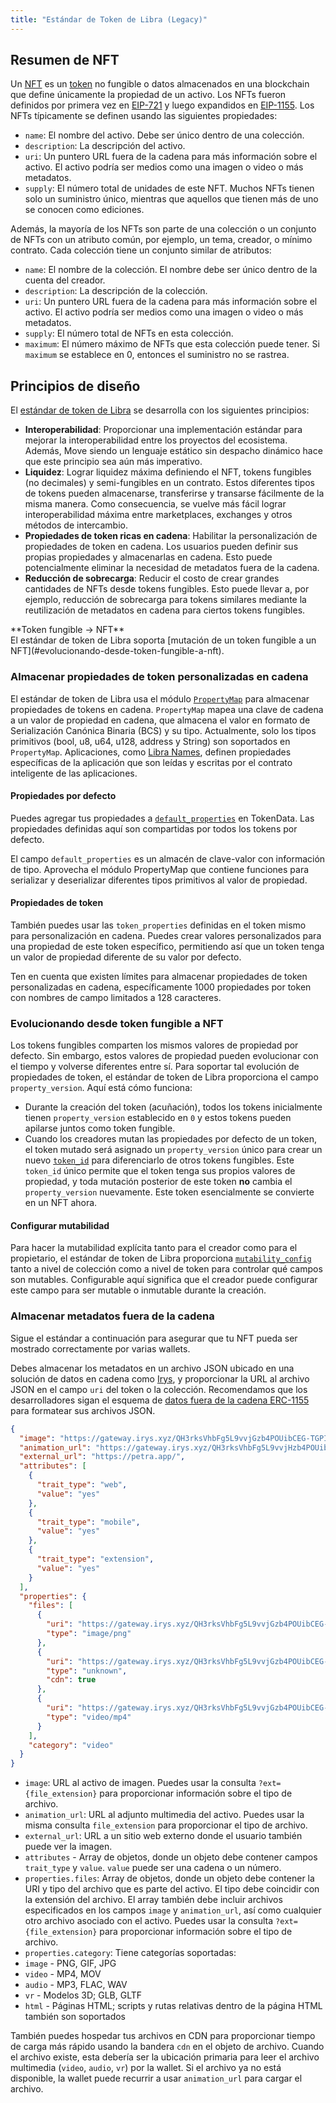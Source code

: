 ```yaml
---
title: "Estándar de Token de Libra (Legacy)"
---
```




## Resumen de NFT

Un [NFT](https://en.wikipedia.org/wiki/Non-fungible_token) es un [token](https://github.com/libra2org/libra2-core/blob/main/libra2-move/framework/libra2-token/sources/token.move) no fungible o datos almacenados en una blockchain que
define únicamente la propiedad de un activo. Los NFTs fueron definidos por primera vez en [EIP-721](https://eips.ethereum.org/EIPS/eip-721)
y luego expandidos en [EIP-1155](https://eips.ethereum.org/EIPS/eip-1155).
Los NFTs típicamente se definen usando las siguientes propiedades:

- `name`: El nombre del activo. Debe ser único dentro de una colección.
- `description`: La descripción del activo.
- `uri`: Un puntero URL fuera de la cadena para más información sobre el activo. El
  activo podría ser medios como una imagen o video o más metadatos.
- `supply`: El número total de unidades de este NFT. Muchos NFTs tienen solo un
  suministro único, mientras que aquellos que tienen más de uno se conocen como ediciones.

Además, la mayoría de los NFTs son parte de una colección o un conjunto de NFTs con un
atributo común, por ejemplo, un tema, creador, o mínimo contrato. Cada colección
tiene un conjunto similar de atributos:

- `name`: El nombre de la colección. El nombre debe ser único dentro de la
  cuenta del creador.
- `description`: La descripción de la colección.
- `uri`: Un puntero URL fuera de la cadena para más información sobre el activo. El
  activo podría ser medios como una imagen o video o más metadatos.
- `supply`: El número total de NFTs en esta colección.
- `maximum`: El número máximo de NFTs que esta colección puede tener. Si
  `maximum` se establece en 0, entonces el suministro no se rastrea.

## Principios de diseño

El [estándar de token de Libra](https://github.com/libra2org/libra2-core/blob/main/libra2-move/framework/libra2-token/sources/token.move) se desarrolla con los siguientes principios:

- **Interoperabilidad**: Proporcionar una implementación estándar para mejorar
  la interoperabilidad entre los proyectos del ecosistema. Además, Move siendo un lenguaje
  estático sin despacho dinámico hace que este principio sea aún más imperativo.
- **Liquidez**: Lograr liquidez máxima definiendo el NFT, tokens fungibles
  (no decimales) y semi-fungibles en un contrato. Estos diferentes tipos de
  tokens pueden almacenarse, transferirse y transarse fácilmente de la misma manera. Como
  consecuencia, se vuelve más fácil lograr interoperabilidad máxima entre
  marketplaces, exchanges y otros métodos de intercambio.
- **Propiedades de token ricas en cadena**: Habilitar la personalización de propiedades de token
  en cadena. Los usuarios pueden definir sus propias propiedades y almacenarlas en cadena. Esto
  puede potencialmente eliminar la necesidad de metadatos fuera de la cadena.
- **Reducción de sobrecarga**: Reducir el costo de crear grandes cantidades de NFTs desde
  tokens fungibles. Esto puede llevar a, por ejemplo, reducción de sobrecarga para tokens
  similares mediante la reutilización de metadatos en cadena para ciertos tokens fungibles.

<Aside type="note">
  **Token fungible → NFT**<br />
  El estándar de token de Libra soporta [mutación de un token fungible a un
  NFT](#evolucionando-desde-token-fungible-a-nft).
</Aside>

### Almacenar propiedades de token personalizadas en cadena

El estándar de token de Libra usa el módulo [`PropertyMap`](https://github.com/libra2org/libra2-core/blob/main/libra2-move/framework/libra2-token/sources/property_map.move) para almacenar propiedades
de tokens en cadena. `PropertyMap` mapea una clave de cadena a un valor de propiedad
en cadena, que almacena el valor en formato de Serialización Canónica Binaria (BCS)
y su tipo. Actualmente, solo los tipos primitivos (bool, u8, u64, u128, address y
String) son soportados en `PropertyMap`. Aplicaciones, como [Libra Names](https://www.libra2names.com/),
definen propiedades específicas de la aplicación que son leídas y escritas por el
contrato inteligente de las aplicaciones.

#### Propiedades por defecto

Puedes agregar tus propiedades a [`default_properties`](https://github.com/libra2org/libra2-core/blob/e62fd09cb1c916d857fa655b3f174991ef8698b3/libra2-move/framework/libra2-token/sources/token.move#L98) en TokenData. Las
propiedades definidas aquí son compartidas por todos los tokens por defecto.

El campo `default_properties` es un almacén de clave-valor con información de tipo. Aprovecha
el módulo PropertyMap que contiene funciones para serializar y
deserializar diferentes tipos primitivos al valor de propiedad.

#### Propiedades de token

También puedes usar las `token_properties` definidas en el token mismo para
personalización en cadena. Puedes crear valores personalizados para una propiedad de este
token específico, permitiendo así que un token tenga un valor de propiedad diferente de
su valor por defecto.

Ten en cuenta que existen límites para almacenar propiedades de token personalizadas en cadena, específicamente
1000 propiedades por token con nombres de campo limitados a 128 caracteres.

### Evolucionando desde token fungible a NFT

Los tokens fungibles comparten los mismos valores de propiedad por defecto. Sin embargo, estos valores de propiedad
pueden evolucionar con el tiempo y volverse diferentes entre sí. Para soportar
tal evolución de propiedades de token, el estándar de token de Libra proporciona el
campo `property_version`. Aquí está cómo funciona:

- Durante la creación del token (acuñación), todos los tokens inicialmente tienen
  `property_version` establecido en `0` y estos tokens pueden apilarse juntos como
  token fungible.
- Cuando los creadores mutan las propiedades por defecto de un token, el token mutado
  será asignado un `property_version` único para crear un nuevo [`token_id`](https://github.com/libra2org/libra2-core/blob/bba1690d7268759bd86ccd7459d7967172f1da24/libra2-move/framework/libra2-token/sources/token.move#L288)
  para diferenciarlo de otros tokens fungibles. Este `token_id` único permite
  que el token tenga sus propios valores de propiedad, y toda mutación posterior de este
  token **no** cambia el `property_version` nuevamente. Este token esencialmente
  se convierte en un NFT ahora.

#### Configurar mutabilidad

Para hacer la mutabilidad explícita tanto para el creador como para el propietario, el estándar de token de Libra
proporciona [`mutability_config`](https://github.com/libra2org/libra2-core/blob/bba1690d7268759bd86ccd7459d7967172f1da24/libra2-move/framework/libra2-token/sources/token.move#L100)
tanto a nivel de colección como a nivel de token para controlar qué campos son
mutables. Configurable aquí significa que el creador puede configurar este campo para ser
mutable o inmutable durante la creación.

### Almacenar metadatos fuera de la cadena

Sigue el estándar a continuación para asegurar que tu NFT pueda ser mostrado correctamente por
varias wallets.

Debes almacenar los metadatos en un archivo JSON ubicado en una solución de datos en cadena como [Irys](https://docs.irys.xyz/), y proporcionar la URL al
archivo JSON en el campo `uri` del token o la colección. Recomendamos que los
desarrolladores sigan el esquema de [datos fuera de la cadena ERC-1155](https://eips.ethereum.org/EIPS/eip-1155)
para formatear sus archivos JSON.

```json
{
  "image": "https://gateway.irys.xyz/QH3rksVhbFg5L9vvjGzb4POUibCEG-TGPInmofp-O-o",
  "animation_url": "https://gateway.irys.xyz/QH3rksVhbFg5L9vvjHzb4POUibCEG-TGPInmofp-O-o",
  "external_url": "https://petra.app/",
  "attributes": [
    {
      "trait_type": "web",
      "value": "yes"
    },
    {
      "trait_type": "mobile",
      "value": "yes"
    },
    {
      "trait_type": "extension",
      "value": "yes"
    }
  ],
  "properties": {
    "files": [
      {
        "uri": "https://gateway.irys.xyz/QH3rksVhbFg5L9vvjGzb4POUibCEG-ENXUnmofp-O-o",
        "type": "image/png"
      },
      {
        "uri": "https://gateway.irys.xyz/QH3rksVhbFg5L9vvjGzb4POUibCEG-UENCnmofp-O-o",
        "type": "unknown",
        "cdn": true
      },
      {
        "uri": "https://gateway.irys.xyz/QH3rksVhbFg5L9vvjGzb4POUibCEG-DJHUUnmofp-O-o",
        "type": "video/mp4"
      }
    ],
    "category": "video"
  }
}
```

- `image`: URL al activo de imagen. Puedes usar la consulta `?ext={file_extension}`
  para proporcionar información sobre el tipo de archivo.
- `animation_url`: URL al adjunto multimedia del activo. Puedes usar
  la misma consulta `file_extension` para proporcionar el tipo de archivo.
- `external_url`: URL a un sitio web externo donde el usuario también puede ver la
  imagen.
- `attributes` - Array de objetos, donde un objeto debe contener campos `trait_type` y
  `value`. `value` puede ser una cadena o un número.
- `properties.files`: Array de objetos, donde un objeto debe contener la URI y
  tipo del archivo que es parte del activo. El tipo debe coincidir con la extensión
  del archivo. El array también debe incluir archivos especificados en los campos `image` y
  `animation_url`, así como cualquier otro archivo asociado con el activo.
  Puedes usar la consulta `?ext={file_extension}` para proporcionar información sobre el tipo de archivo.
- `properties.category`: Tiene categorías soportadas:
- `image` - PNG, GIF, JPG
- `video` - MP4, MOV
- `audio` - MP3, FLAC, WAV
- `vr` - Modelos 3D; GLB, GLTF
- `html` - Páginas HTML; scripts y rutas relativas dentro de la página HTML también son
  soportados

También puedes hospedar tus archivos en CDN para proporcionar tiempo de carga más rápido usando la
bandera `cdn` en el objeto de archivo. Cuando el archivo existe, esta debería ser la ubicación
primaria para leer el archivo multimedia (`video`, `audio`, `vr`) por la wallet. Si el archivo
ya no está disponible, la wallet puede recurrir a usar `animation_url` para
cargar el archivo.
